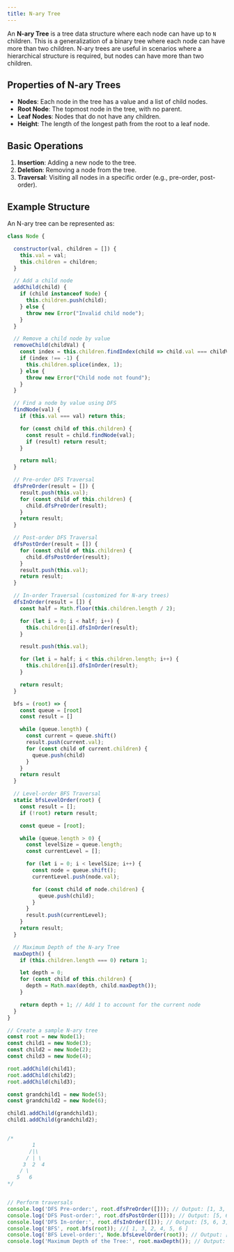 ```yaml
---
title: N-ary Tree
---
```


An **N-ary Tree** is a tree data structure where each node can have up to `N` children. This is a generalization of a binary tree where each node can have more than two children. N-ary trees are useful in scenarios where a hierarchical structure is required, but nodes can have more than two children.

## Properties of N-ary Trees

- **Nodes**: Each node in the tree has a value and a list of child nodes.
- **Root Node**: The topmost node in the tree, with no parent.
- **Leaf Nodes**: Nodes that do not have any children.
- **Height**: The length of the longest path from the root to a leaf node.

## Basic Operations

1. **Insertion**: Adding a new node to the tree.
2. **Deletion**: Removing a node from the tree.
3. **Traversal**: Visiting all nodes in a specific order (e.g., pre-order, post-order).

## Example Structure

An N-ary tree can be represented as:

```JavaScript
class Node {

  constructor(val, children = []) {
    this.val = val;
    this.children = children;
  }

  // Add a child node
  addChild(child) {
    if (child instanceof Node) {
      this.children.push(child);
    } else {
      throw new Error("Invalid child node");
    }
  }

  // Remove a child node by value
  removeChild(childVal) {
    const index = this.children.findIndex(child => child.val === childVal);
    if (index !== -1) {
      this.children.splice(index, 1);
    } else {
      throw new Error("Child node not found");
    }
  }

  // Find a node by value using DFS
  findNode(val) {
    if (this.val === val) return this;

    for (const child of this.children) {
      const result = child.findNode(val);
      if (result) return result;
    }

    return null;
  }

  // Pre-order DFS Traversal
  dfsPreOrder(result = []) {
    result.push(this.val);
    for (const child of this.children) {
      child.dfsPreOrder(result);
    }
    return result;
  }

  // Post-order DFS Traversal
  dfsPostOrder(result = []) {
    for (const child of this.children) {
      child.dfsPostOrder(result);
    }
    result.push(this.val);
    return result;
  }

  // In-order Traversal (customized for N-ary trees)
  dfsInOrder(result = []) {
    const half = Math.floor(this.children.length / 2);

    for (let i = 0; i < half; i++) {
      this.children[i].dfsInOrder(result);
    }

    result.push(this.val);

    for (let i = half; i < this.children.length; i++) {
      this.children[i].dfsInOrder(result);
    }

    return result;
  }

  bfs = (root) => {
    const queue = [root]
    const result = []

    while (queue.length) {
      const current = queue.shift()
      result.push(current.val);
      for (const child of current.children) {
        queue.push(child)
      }
    }
    return result
  }

  // Level-order BFS Traversal
  static bfsLevelOrder(root) {
    const result = [];
    if (!root) return result;

    const queue = [root];

    while (queue.length > 0) {
      const levelSize = queue.length;
      const currentLevel = [];

      for (let i = 0; i < levelSize; i++) {
        const node = queue.shift();
        currentLevel.push(node.val);

        for (const child of node.children) {
          queue.push(child);
        }
      }
      result.push(currentLevel);
    }
    return result;
  }

  // Maximum Depth of the N-ary Tree
  maxDepth() {
    if (this.children.length === 0) return 1;

    let depth = 0;
    for (const child of this.children) {
      depth = Math.max(depth, child.maxDepth());
    }

    return depth + 1; // Add 1 to account for the current node
  }
}

// Create a sample N-ary tree
const root = new Node(1);
const child1 = new Node(3);
const child2 = new Node(2);
const child3 = new Node(4);

root.addChild(child1);
root.addChild(child2);
root.addChild(child3);

const grandchild1 = new Node(5);
const grandchild2 = new Node(6);

child1.addChild(grandchild1);
child1.addChild(grandchild2);


/*
        1
       /|\
      / | \
     3  2  4
    / \
   5   6
*/


// Perform traversals
console.log('DFS Pre-order:', root.dfsPreOrder([])); // Output: [1, 3, 5, 6, 2, 4]
console.log('DFS Post-order:', root.dfsPostOrder([])); // Output: [5, 6, 3, 2, 4, 1]
console.log('DFS In-order:', root.dfsInOrder([])); // Output: [5, 6, 3, 1, 2, 4]
console.log('BFS', root.bfs(root)); //[ 1, 3, 2, 4, 5, 6 ]
console.log('BFS Level-order:', Node.bfsLevelOrder(root)); // Output: [[1], [3, 2, 4], [5, 6]]
console.log('Maximum Depth of the Tree:', root.maxDepth()); // Output: 3
```
